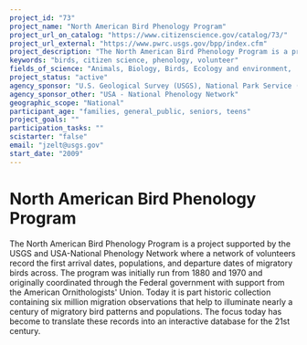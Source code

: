 ```yaml
---
project_id: "73"
project_name: "North American Bird Phenology Program"
project_url_on_catalog: "https://www.citizenscience.gov/catalog/73/"
project_url_external: "https://www.pwrc.usgs.gov/bpp/index.cfm"
project_description: "The North American Bird Phenology Program is a project supported by the USGS and USA-National Phenology Network where a network of volunteers record the first arrival dates, populations, and departure dates of migratory birds across. The program was initially run from 1880 and 1970 and originally coordinated through the Federal government with support from the American Ornithologists&#39; Union. Today it is part historic collection containing six million migration observations that help to illuminate nearly a century of migratory bird patterns and populations. The focus today has become to translate these records into an interactive database for the 21st century."
keywords: "birds, citizen science, phenology, volunteer"
fields_of_science: "Animals, Biology, Birds, Ecology and environment,  Nature and outdoors"
project_status: "active"
agency_sponsor: "U.S. Geological Survey (USGS), National Park Service (NPS)"
agency_sponsor_other: "USA - National Phenology Network"
geographic_scope: "National"
participant_age: "families, general_public, seniors, teens"
project_goals: ""
participation_tasks: ""
scistarter: "false"
email: "jzelt@usgs.gov"
start_date: "2009"
---
```


# North American Bird Phenology Program

The North American Bird Phenology Program is a project supported by the USGS and USA-National Phenology Network where a network of volunteers record the first arrival dates, populations, and departure dates of migratory birds across. The program was initially run from 1880 and 1970 and originally coordinated through the Federal government with support from the American Ornithologists&#39; Union. Today it is part historic collection containing six million migration observations that help to illuminate nearly a century of migratory bird patterns and populations. The focus today has become to translate these records into an interactive database for the 21st century.
